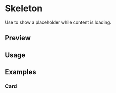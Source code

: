 

<Meta of={SkeletonStories} />

# Skeleton

Use to show a placeholder while content is loading.

## Preview

<Canvas of={SkeletonStories.Default} />

## Usage



<Source code={importCode} language='ts' dark />
<Source code={usageCode} language='tsx' dark />

## Examples

### Card

<Canvas of={SkeletonStories.Card} />
